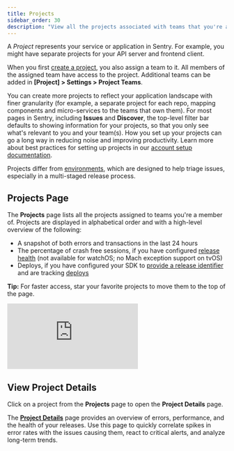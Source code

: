 ```yaml
---
title: Projects
sidebar_order: 30
description: "View all the projects associated with teams that you're a member of, then dive into their details quickly."
---
```


A _Project_ represents your service or application in Sentry. For example, you might have separate projects for your API server and frontend client.

When you first [create a project](/product/sentry-basics/integrate-frontend/create-new-project/), you also assign a team to it. All members of the assigned team have access to the project. Additional teams can be added in **[Project] > Settings > Project Teams**.

You can create more projects to reflect your application landscape with finer granularity (for example, a separate project for each repo, mapping components and micro-services to the teams that own them). For most pages in Sentry, including **Issues** and **Discover**, the top-level filter bar defaults to showing information for your projects, so that you only see what's relevant to you and your team(s). How you set up your projects can go a long way in reducing noise and improving productivity. Learn more about best practices for setting up projects in our [account setup documentation](/product/accounts/getting-started/#4-create-projects).

Projects differ from [environments](/product/sentry-basics/environments/), which are designed to help triage issues, especially in a multi-staged release process.

## Projects Page

The **Projects** page lists all the projects assigned to teams you're a member of. Projects are displayed in alphabetical order and with a high-level overview of the following:

- A snapshot of both errors and transactions in the last 24 hours
- The percentage of crash free sessions, if you have configured [release health](/product/releases/health/) (not available for watchOS; no Mach exception support on tvOS)
- Deploys, if you have configured your SDK to [provide a release identifier](/platform-redirect/?next=/configuration/releases/) and are tracking [deploys](/product/cli/releases/#creating-deploys)

**Tip:** For faster access, star your favorite projects to move them to the top of the page.

<div
  style={{
    height: "0px",
    paddingBottom: "calc(56.8359% + 41px)",
    position: "relative",
    width: "100%",
  }}
>
  <iframe
    src="https://demo.arcade.software/1M7NByRziNqbjuXpkrFB?embed"
    frameborder="0"
    loading="lazy"
    webkitallowfullscreen
    mozallowfullscreen
    allowfullscreen
    style={{
      colorScheme: "light",
      height: "100%",
      left: "0px",
      position: "absolute",
      top: "0px",
      width: "100%",
    }}
    title="Projects -> Star Project"
  ></iframe>
</div>

## View Project Details

Click on a project from the **Projects** page to open the **Project Details** page.

The [**Project Details**](/product/projects/project-details/) page provides an overview of errors, performance, and the health of your releases. Use this page to quickly correlate spikes in error rates with the issues causing them, react to critical alerts, and analyze long-term trends.
